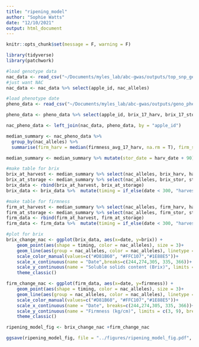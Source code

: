 ```yaml
---
title: "ripening_model"
author: "Sophie Watts"
date: "12/10/2021"
output: html_document
---
```


```r

knitr::opts_chunk$set(message = F, warning = F)

library(tidyverse)
library(patchwork)

```


```r

#load genotype data
nac_data <- read_csv("~/Documents/myles_lab/abc-gwas/outputs/top_snp_genos.csv")
#just want NAC
nac_data <- nac_data %>% select(apple_id, nac_alleles)

#load phenotype date
pheno_data <- read_csv("~/Documents/myles_lab/abc-gwas/outputs/geno_pheno_meta_data.csv")

pheno_data <- pheno_data %>% select(apple_id, brix_17_harv, brix_17_stor, firmness_avg_17_harv, firmness_avg_17_stor, date_jul_17_harv)

nac_pheno_data <- left_join(nac_data, pheno_data, by = "apple_id")

median_summary <- nac_pheno_data %>%
  group_by(nac_alleles) %>%
  summarise(firm_harv = median(firmness_avg_17_harv, na.rm = T), firm_stor = median(firmness_avg_17_stor, na.rm = T), brix_harv = median(brix_17_harv, na.rm = T), brix_stor = median(brix_17_stor, na.rm = T), harv_date = median(date_jul_17_harv, na.rm = T))

median_summary <- median_summary %>% mutate(stor_date = harv_date + 90)

#make table for brix
brix_at_harvest <- median_summary %>% select(nac_alleles, brix_harv, harv_date) %>% rename(brix = brix_harv, date = harv_date)
brix_at_storage <- median_summary %>% select(nac_alleles, brix_stor, stor_date) %>%  rename(brix = brix_stor, date = stor_date)
brix_data <- rbind(brix_at_harvest, brix_at_storage)
brix_data <- brix_data %>%  mutate(timing = if_else(date < 300, "harvest_date", "storage_date"))

#make table for firmness
firm_at_harvest <- median_summary %>% select(nac_alleles, firm_harv, harv_date) %>% rename(firmness = firm_harv, date = harv_date)
firm_at_storage <- median_summary %>% select(nac_alleles, firm_stor, stor_date) %>%  rename(firmness = firm_stor, date = stor_date)
firm_data <- rbind(firm_at_harvest, firm_at_storage)
firm_data <- firm_data %>%  mutate(timing = if_else(date < 300, "harvest_date", "storage_date"))

#plot for brix
brix_change_nac <- ggplot(brix_data, aes(x=date, y=brix)) +
    geom_point(aes(shape = timing, color = nac_alleles), size = 3)+
    geom_line(aes(group = nac_alleles, color = nac_alleles), linetype = "dashed", size = 0.8)+
    scale_color_manual(values=c("#D81B60", "#FFC107","#1E88E5"))+
    scale_x_continuous(name = "Date",breaks=c(244,274,305, 335, 366))+
    scale_y_continuous(name = "Soluble solids content (Brix)", limits = c(9, 13))+
    theme_classic()

firm_change_nac <- ggplot(firm_data, aes(x=date, y=firmness)) +
    geom_point(aes(shape = timing, color = nac_alleles), size = 3)+
    geom_line(aes(group = nac_alleles, color = nac_alleles), linetype = "dashed", size = 0.8)+
    scale_color_manual(values=c("#D81B60", "#FFC107","#1E88E5"))+
    scale_x_continuous(name = "Date", breaks=c(244,274,305, 335, 366))+
    scale_y_continuous(name = "Firmness (kg/cm)", limits = c(3, 9), breaks = c(3,5 ,7,9))+
    theme_classic()

ripening_model_fig <- brix_change_nac +firm_change_nac

ggsave(ripening_model_fig, file = "../figures/ripening_model_fig.pdf", width = 25, height = 10, units = "cm")


```

